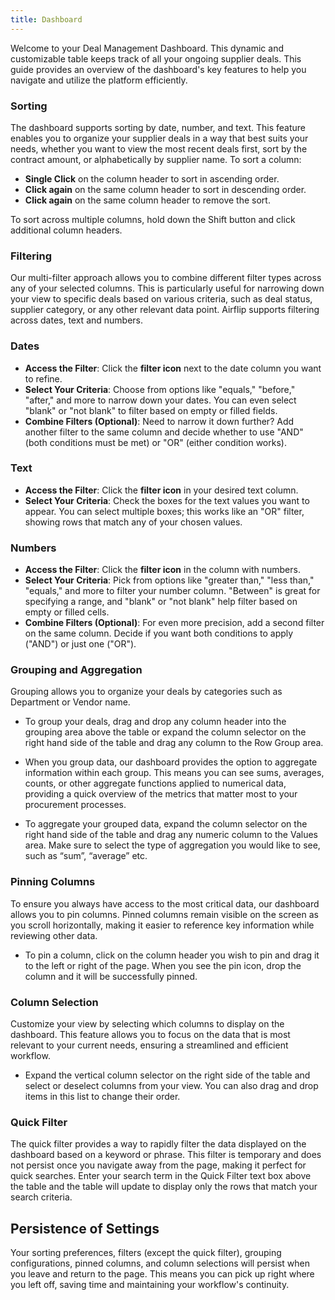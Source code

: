 ```yaml
---
title: Dashboard
---
```


Welcome to your Deal Management Dashboard. This dynamic and customizable table keeps track of all your ongoing supplier deals. This guide provides an overview of the dashboard's key features to help you navigate and utilize the platform efficiently.

### **Sorting**

The dashboard supports sorting by date, number, and text. This feature enables you to organize your supplier deals in a way that best suits your needs, whether you want to view the most recent deals first, sort by the contract amount, or alphabetically by supplier name. To sort a column:

- **Single Click** on the column header to sort in ascending order.
- **Click again** on the same column header to sort in descending order.
- **Click again** on the same column header to remove the sort.

To sort across multiple columns, hold down the Shift button and click additional column headers.

### **Filtering**

Our multi-filter approach allows you to combine different filter types across any of your selected columns. This is particularly useful for narrowing down your view to specific deals based on various criteria, such as deal status, supplier category, or any other relevant data point. Airflip supports filtering across dates, text and numbers.

### Dates

- **Access the Filter**: Click the **filter icon** next to the date column you want to refine.
- **Select Your Criteria**: Choose from options like "equals," "before," "after," and more to narrow down your dates. You can even select "blank" or "not blank" to filter based on empty or filled fields.
- **Combine Filters (Optional)**: Need to narrow it down further? Add another filter to the same column and decide whether to use "AND" (both conditions must be met) or "OR" (either condition works).

### **Text**

- **Access the Filter**: Click the **filter icon** in your desired text column.
- **Select Your Criteria**: Check the boxes for the text values you want to appear. You can select multiple boxes; this works like an "OR" filter, showing rows that match any of your chosen values.

### **Numbers**

- **Access the Filter**: Click the **filter icon** in the column with numbers.
- **Select Your Criteria**: Pick from options like "greater than," "less than," "equals," and more to filter your number column. "Between" is great for specifying a range, and "blank" or "not blank" help filter based on empty or filled cells.
- **Combine Filters (Optional)**: For even more precision, add a second filter on the same column. Decide if you want both conditions to apply ("AND") or just one ("OR").

### **Grouping and Aggregation**

Grouping allows you to organize your deals by categories such as Department or Vendor name.

- To group your deals, drag and drop any column header into the grouping area above the table or expand the column selector on the right hand side of the table and drag any column to the Row Group area.

- When you group data, our dashboard provides the option to aggregate information within each group. This means you can see sums, averages, counts, or other aggregate functions applied to numerical data, providing a quick overview of the metrics that matter most to your procurement processes.

- To aggregate your grouped data, expand the column selector on the right hand side of the table and drag any numeric column to the Values area. Make sure to select the type of aggregation you would like to see, such as “sum”, “average” etc.

### **Pinning Columns**

To ensure you always have access to the most critical data, our dashboard allows you to pin columns. Pinned columns remain visible on the screen as you scroll horizontally, making it easier to reference key information while reviewing other data.

- To pin a column, click on the column header you wish to pin and drag it to the left or right of the page. When you see the pin icon, drop the column and it will be successfully pinned.

### **Column Selection**

Customize your view by selecting which columns to display on the dashboard. This feature allows you to focus on the data that is most relevant to your current needs, ensuring a streamlined and efficient workflow.

- Expand the vertical column selector on the right side of the table and select or deselect columns from your view. You can also drag and drop items in this list to change their order.

### **Quick Filter**

The quick filter provides a way to rapidly filter the data displayed on the dashboard based on a keyword or phrase. This filter is temporary and does not persist once you navigate away from the page, making it perfect for quick searches. Enter your search term in the Quick Filter text box above the table and the table will update to display only the rows that match your search criteria.

## **Persistence of Settings**

Your sorting preferences, filters (except the quick filter), grouping configurations, pinned columns, and column selections will persist when you leave and return to the page. This means you can pick up right where you left off, saving time and maintaining your workflow's continuity.

